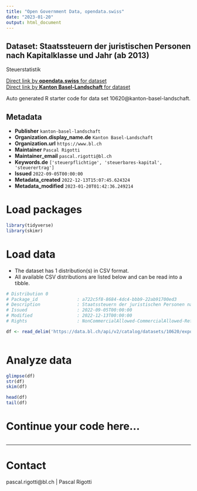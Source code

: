 ```yaml
---
title: "Open Government Data, opendata.swiss"
date: "2023-01-20"
output: html_document
---
```


## Dataset: Staatssteuern der juristischen Personen nach Kapitalklasse und Jahr (ab 2013)

Steuerstatistik

[Direct link by **opendata.swiss** for dataset](https://opendata.swiss/de/dataset/staatssteuern-der-juristischen-personen-nach-kapitalklasse-und-jahr-ab-2013)<br>
[Direct link by **Kanton Basel-Landschaft** for dataset](https://data.bl.ch/explore/dataset/10620/)

Auto generated R starter code for data set 10620@kanton-basel-landschaft.

## Metadata

- **Publisher** `kanton-basel-landschaft`
- **Organization.display_name.de** `Kanton Basel-Landschaft`
- **Organization.url** `https://www.bl.ch`
- **Maintainer** `Pascal Rigotti`
- **Maintainer_email** `pascal.rigotti@bl.ch`
- **Keywords.de** `['steuerpflichtige', 'steuerbares-kapital', 'steuerertrag']`
- **Issued** `2022-09-05T00:00:00`
- **Metadata_created** `2022-12-13T15:07:45.624324`
- **Metadata_modified** `2023-01-20T01:42:36.249214`


# Load packages

```r

library(tidyverse)
library(skimr)

```

# Load data

-   The dataset has 1 distribution(s) in CSV format.
-   All available CSV distributions are listed below and can be read into a tibble.

```r

# Distribution 0
# Package_id               : a722c5f8-8684-4dc4-bbb9-22ab91700ed3
# Description              : Staatssteuern der juristischen Personen nach Kapitalklasse und Jahr (ab 2013) (csv)
# Issued                   : 2022-09-05T00:00:00
# Modified                 : 2022-12-13T00:00:00
# Rights                   : NonCommercialAllowed-CommercialAllowed-ReferenceRequired

df <- read_delim('https://data.bl.ch/api/v2/catalog/datasets/10620/exports/csv')



```

# Analyze data

```r

glimpse(df)
str(df)
skim(df)

head(df)
tail(df)

```

# Continue your code here...

```r

```

------------------------------------------------------------------------

# Contact

pascal.rigotti@bl.ch | Pascal Rigotti

